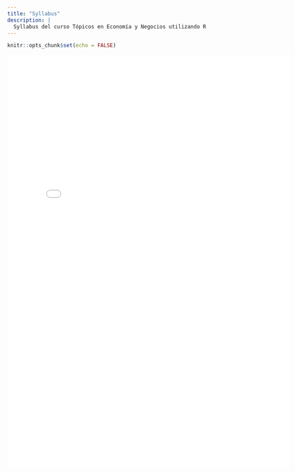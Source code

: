 ```yaml
---
title: "Syllabus"
description: |
  Syllabus del curso Tópicos en Economía y Negocios utilizando R
---
```


```r
knitr::opts_chunk$set(echo = FALSE)
```

<iframe src="images/ENMEC35701.pdf" frameborder="0" width="650" height="950" marginheight="0" marginwidth="0" id="pdf"></iframe>
